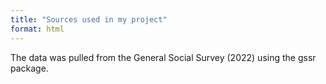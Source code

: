 ```yaml
---
title: "Sources used in my project"
format: html
---
```


The data was pulled from the General Social Survey (2022) using the gssr package. 
